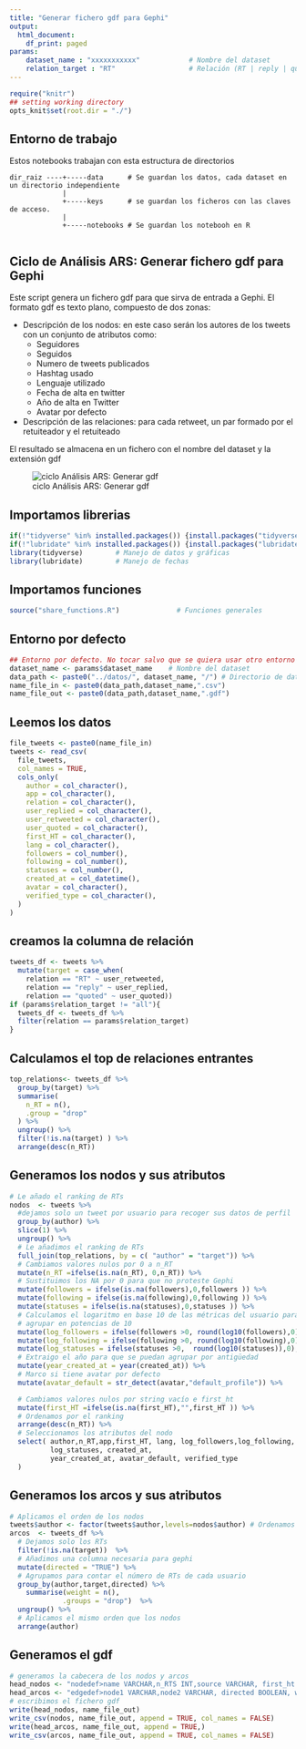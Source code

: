 ---
title: "Generar fichero gdf para Gephi"
output:
  html_document:
    df_print: paged
params:
    dataset_name : "xxxxxxxxxxx"            # Nombre del dataset
    relation_target : "RT"                  # Relación (RT | reply | quoted | all) 
---

```{r setup, 	echo = TRUE,message = FALSE,	warning = FALSE,include=FALSE, cache = FALSE}

require("knitr")
## setting working directory
opts_knit$set(root.dir = "./")
```

## Entorno de trabajo

Estos notebooks trabajan con esta estructura de directorios

```         
dir_raiz ----+-----data      # Se guardan los datos, cada dataset en un directorio independiente
             |
             +-----keys      # se guardan los ficheros con las claves de acceso. 
             |
             +-----notebooks # Se guardan los notebooh en R
             
```

## Ciclo de Análisis ARS: Generar fichero gdf para Gephi

Este script genera un fichero gdf para que sirva de entrada a Gephi. El formato gdf es texto plano, compuesto de dos zonas:

-   Descripción de los nodos: en este caso serán los autores de los tweets con un conjunto de atributos como:
    -   Seguidores
    -   Seguidos
    -   Numero de tweets publicados
    -   Hashtag usado
    -   Lenguaje utilizado
    -   Fecha de alta en twitter
    -   Año de alta en Twitter
    -   Avatar por defecto
-   Descripción de las relaciones: para cada retweet, un par formado por el retuiteador y el retuiteado

El resultado se almacena en un fichero con el nombre del dataset y la extensión gdf

![ciclo Análisis ARS: Generar gdf](https://github.com/congosto/congosto.github.io/raw/master/ciclo_ARS_csv2gdf.jpg)

## Importamos librerias

```{r libraries}
if(!"tidyverse" %in% installed.packages()) {install.packages("tidyverse")}
if(!"lubridate" %in% installed.packages()) {install.packages("lubridate")}
library(tidyverse)        # Manejo de datos y gráficas
library(lubridate)        # Manejo de fechas
```

## Importamos funciones

```{r functions}
source("share_functions.R")              # Funciones generales
```

## Entorno por defecto

```{r environment}
## Entorno por defecto. No tocar salvo que se quiera usar otro entorno
dataset_name <- params$dataset_name    # Nombre del dataset
data_path <- paste0("../datos/", dataset_name, "/") # Directorio de datos
name_file_in <- paste0(data_path,dataset_name,".csv")
name_file_out <- paste0(data_path,dataset_name,".gdf")
```

## Leemos los datos

```{r read_data, warning=FALSE}
file_tweets <- paste0(name_file_in)
tweets <- read_csv(
  file_tweets,
  col_names = TRUE,
  cols_only( 
    author = col_character(),
    app = col_character(),
    relation = col_character(),
    user_replied = col_character(),
    user_retweeted = col_character(),
    user_quoted = col_character(),
    first_HT = col_character(),
    lang = col_character(),
    followers = col_number(),
    following = col_number(),
    statuses = col_number(),
    created_at = col_datetime(),
    avatar = col_character(),
    verified_type = col_character(),
  )
)

```

## creamos la columna de relación

```{r columna_relación}

tweets_df <- tweets %>%
  mutate(target = case_when(
    relation == "RT" ~ user_retweeted,
    relation == "reply" ~ user_replied,
    relation == "quoted" ~ user_quoted))
if (params$relation_target != "all"){
  tweets_df <- tweets_df %>%
  filter(relation == params$relation_target)
}


```

## Calculamos el top de relaciones entrantes

```{r top_relaciones_entrantes}
top_relations<- tweets_df %>%
  group_by(target) %>%
  summarise(
    n_RT = n(),
    .group = "drop"
  ) %>%
  ungroup() %>%
  filter(!is.na(target) ) %>%
  arrange(desc(n_RT))
```

## Generamos los nodos y sus atributos

```{r nodes}
# Le añado el ranking de RTs
nodos  <- tweets %>%
  #dejamos solo un tweet por usuario para recoger sus datos de perfil
  group_by(author) %>% 
  slice(1) %>%
  ungroup() %>%
  # Le añadimos el ranking de RTs
  full_join(top_relations, by = c( "author" = "target")) %>%
  # Cambiamos valores nulos por 0 a n_RT
  mutate(n_RT =ifelse(is.na(n_RT), 0,n_RT)) %>%
  # Sustituimos los NA por 0 para que no proteste Gephi
  mutate(followers = ifelse(is.na(followers),0,followers )) %>%
  mutate(following = ifelse(is.na(following),0,following )) %>%
  mutate(statuses = ifelse(is.na(statuses),0,statuses )) %>%
  # Calculamos el logaritmo en base 10 de las métricas del usuario para que se puedan
  # agrupar en potencias de 10
  mutate(log_followers = ifelse(followers >0, round(log10(followers),0),0 )) %>%
  mutate(log_following = ifelse(following >0, round(log10(following),0),0 )) %>%
  mutate(log_statuses = ifelse(statuses >0,  round(log10(statuses)),0),0 ) %>%
  # Extraigo el año para que se puedan agrupar por antigüedad
  mutate(year_created_at = year(created_at)) %>%
  # Marco si tiene avatar por defecto
  mutate(avatar_default = str_detect(avatar,"default_profile")) %>%

  # Cambiamos valores nulos por string vacío e first_ht
  mutate(first_HT =ifelse(is.na(first_HT),"",first_HT )) %>%
  # Ordenamos por el ranking
  arrange(desc(n_RT)) %>%
  # Seleccionamos los atributos del nodo
  select( author,n_RT,app,first_HT, lang, log_followers,log_following,
          log_statuses, created_at,
          year_created_at, avatar_default, verified_type
  )
```

## Generamos los arcos y sus atributos

```{r arcs}
# Aplicamos el orden de los nodos
tweets$author <- factor(tweets$author,levels=nodos$author) # Ordenamos según nodos
arcos  <- tweets_df %>%
  # Dejamos solo los RTs
  filter(!is.na(target))  %>%
  # Añadimos una columna necesaria para gephi
  mutate(directed = "TRUE") %>%
  # Agrupamos para contar el número de RTs de cada usuario
  group_by(author,target,directed) %>% 
    summarise(weight = n(),
             .groups = "drop")  %>%
  ungroup() %>%
  # Aplicamos el mismo orden que los nodos
  arrange(author)
```

## Generamos el gdf

```{r write_file}
# generamos la cabecera de los nodos y arcos
head_nodos <- "nodedef>name VARCHAR,n_RTS INT,source VARCHAR, first_ht VARCHAR,lang VARCHAR, log_followers INT,log_following INT,log_statuses VARCHAR,account created_at VARCHAR,year_created_at VARCHAR, avatar_default VARCHAR, verified_type VARCHAR"
head_arcos <- "edgedef>node1 VARCHAR,node2 VARCHAR, directed BOOLEAN, weight INT"  
# escribimos el fichero gdf
write(head_nodos, name_file_out)
write_csv(nodos, name_file_out, append = TRUE, col_names = FALSE)
write(head_arcos, name_file_out, append = TRUE,)
write_csv(arcos, name_file_out, append = TRUE, col_names = FALSE)
```
